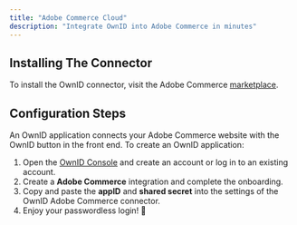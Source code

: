 ```yaml
---
title: "Adobe Commerce Cloud"
description: "Integrate OwnID into Adobe Commerce in minutes"
---
```



## Installing The Connector
To install the OwnID connector, visit the Adobe Commerce [marketplace](https://commercemarketplace.adobe.com/ownid-connector.html).

## Configuration Steps
An OwnID application connects your Adobe Commerce website with the OwnID button in the front end. To create an OwnID application:
1. Open the [OwnID Console](https://console.ownid.com/) and create an account or log in to an existing account.
2. Create a **Adobe Commerce** integration and complete the onboarding.
3. Copy and paste the **appID** and **shared secret** into the settings of the OwnID Adobe Commerce connector.
4. Enjoy your passwordless login! 🚀

<NextStepsSnippet/>
